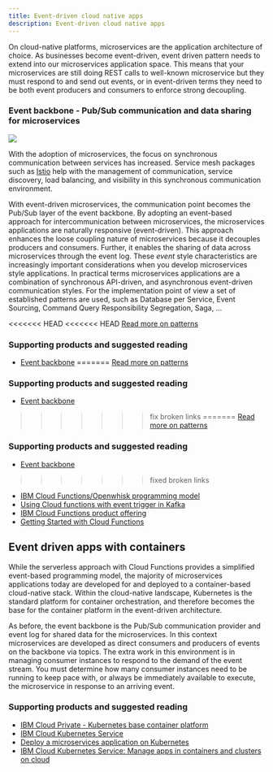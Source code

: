 ```yaml
---
title: Event-driven cloud native apps
description: Event-driven cloud native apps
---
```


On cloud-native platforms, microservices are the application architecture of choice. As businesses become event-driven, event driven pattern needs to extend into our microservices application space. This means that your microservices are still doing REST calls to well-known microservice but they must respond to and send out events, or in event-driven terms they need to be both event producers and consumers to enforce strong decoupling.

### Event backbone - Pub/Sub communication and data sharing for microservices

![](evt-micro.png)

With the adoption of microservices, the focus on synchronous communication between services has increased. Service mesh packages such as [Istio](https://istio.io/) help with the management of communication, service discovery, load balancing, and visibility in this synchronous communication environment.

With event-driven microservices, the communication point becomes the Pub/Sub layer of the event backbone. By adopting an event-based approach for intercommunication between microservices, the microservices applications are naturally responsive (event-driven). This approach enhances the loose coupling nature of microservices because it decouples producers and consumers.  Further, it enables the sharing of data across microservices through the event log.
These *event* style characteristics are increasingly important considerations when you develop microservices style applications. In practical terms microservices applications are a combination of synchronous API-driven, and asynchronous event-driven communication styles. For the implementation point of view a set of established patterns are used, such as Database per Service, Event Sourcing, Command Query Responsibility Segregation, Saga, ...

<<<<<<< HEAD
<<<<<<< HEAD
[Read more on patterns](../design-patterns/ED-patterns/)

### Supporting products and suggested reading

* [Event backbone](../evt-backbone/README/)
=======
[Read more on patterns](../design-patterns/ED-patterns.mdx)

### Supporting products and suggested reading

* [Event backbone](https://github.com/ibm-cloud-architecture/refarch-eda/blob/master/docs/evt-backbone/README.mdx)
>>>>>>> fix broken links
=======
[Read more on patterns](../design-patterns/ED-patterns/)

### Supporting products and suggested reading

* [Event backbone](https://github.com/ibm-cloud-architecture/refarch-eda/blob/master/docs/evt-backbone/README/)
>>>>>>> fixed broken links
* [IBM Cloud Functions/Openwhisk programming model](https://openwhisk.apache.org/documentation.html#programming-model)
* [Using Cloud functions with event trigger in Kafka](https://github.com/IBM/ibm-cloud-functions-message-hub-trigger)
* [IBM Cloud Functions product offering](https://www.ibm.com/cloud/functions)
* [Getting Started with Cloud Functions](https://console.bluemix.net/openwhisk/)

## Event driven apps with containers

While the serverless approach with Cloud Functions provides a simplified event-based programming model, the majority of microservices applications today are developed for and deployed to a container-based cloud-native stack.  Within the cloud-native landscape, Kubernetes is the standard platform for container orchestration, and therefore becomes the base for the container platform in the event-driven architecture.

As before, the event backbone is the Pub/Sub communication provider and event log for shared data for the microservices. In this context microservices are developed as direct consumers and producers of events on the backbone via topics.  The extra work in this environment is in managing consumer instances to respond to the demand of the event stream. You must determine how many consumer instances need to be running to keep pace with, or always be immediately available to execute, the microservice in response to an arriving event.

### Supporting products and suggested reading

* [IBM Cloud Private - Kubernetes base container platform](https://www.ibm.com/cloud/private)
* [IBM Cloud Kubernetes Service](https://console.bluemix.net/catalog/infrastructure/containers-kubernetes)
* [Deploy a microservices application on Kubernetes](https://www.ibm.com/cloud/garage/tutorials/microservices-app-on-kubernetes?task=0)
* [IBM Cloud Kubernetes Service: Manage apps in containers and clusters on cloud](https://www.ibm.com/cloud/garage/content/run/tool_ibm_container/)
